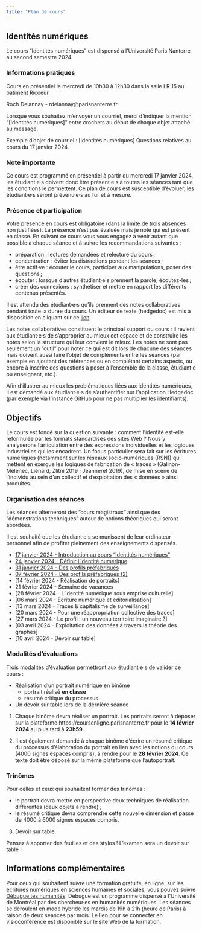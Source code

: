 ```yaml
---
title: "Plan de cours"
---
```


## Identités numériques

Le cours "Identités numériques" est dispensé à l'Université Paris Nanterre au second semestre 2024.

### Informations pratiques

Cours en présentiel le mercredi de 10h30 à 12h30 dans la salle LR 15 au bâtiment Ricoeur.  

Roch Delannay - rdelannay@parisnanterre.fr

::: {.callout-note}

Lorsque vous souhaitez m'envoyer un courriel, merci d'indiquer la mention "\[Identités numériques\]" entre crochets au début de chaque objet attaché au message. 

Exemple d'objet de courriel : \[Identités numériques\] Questions relatives au cours du 17 janvier 2024.

:::

### Note importante

Ce cours est programmé en présentiel à partir du mercredi 17 janvier 2024, les étudiant·e·s doivent donc être présent·e·s à toutes les séances tant que les conditions le permettent. Ce plan de cours est susceptible d’évoluer, les étudiant·e·s seront prévenu·e·s au fur et à mesure.

### Présence et participation 

Votre présence en cours est obligatoire (dans la limite de trois absences non justifiées). La présence n’est pas évaluée mais je note qui est présent en classe. En suivant ce cours vous vous engagez à venir autant que possible à chaque séance et à suivre les recommandations suivantes :

- préparation : lectures demandées et relecture du cours ;
- concentration : éviter les distractions pendant les séances ;
- être actif·ve : écouter le cours, participer aux manipulations, poser des questions ;
- écouter : lorsque d’autres étudiant·e·s prennent la parole, écoutez-les ;
- créer des connexions : synthétiser et mettre en rapport les différents contenus présentés.

::: {.callout-note}

Il est attendu des étudiant·e·s qu'ils prennent des notes collaboratives pendant toute la durée du cours. Un éditeur de texte (hedgedoc) est mis à disposition en cliquant sur ce [lien](https://demo.hedgedoc.org/R8VtjHp7SBikJw9USC-JuA#).

Les notes collaboratives constituent le principal support du cours : il revient aux étudiant·e·s de s'approprier au mieux cet espace et de construire les notes selon la structure qui leur convient le mieux. Les notes ne sont pas seulement un "outil" pour noter ce qui est dit lors de chacune des séances mais doivent aussi faire l'objet de compléments entre les séances (par exemple en ajoutant des références ou en complétant certains aspects, ou encore à inscrire des questions à poser à l'ensemble de la classe, étudiant·e ou enseignant, etc.).

::: {.callout-important collapse="true"}

Afin d'illustrer au mieux les problématiques liées aux identités numériques, il est demandé aux étudiant·e·s de s'authentifier sur l'application Hedgedoc (par exemple via l'instance GitHub pour ne pas multiplier les identifiants).

:::

:::

## Objectifs

Le cours est fondé sur la question suivante : comment l’identité est-elle reformulée par les formats
standardisés des sites Web ?
Nous y analyserons l’articulation entre des expressions individuelles et les logiques industrielles qui les
encadrent. Un focus particulier sera fait sur les écritures numériques (notamment sur les réseaux socio-numériques (RSN)) qui mettent en exergue les logiques de fabrication de « traces » (Galinon-Mélénec, Liénard, Zlitni 2019 ; Jeanneret 2019), de mise en scène de l’individu au sein d’un collectif et d’exploitation des « données » ainsi produites.


### Organisation des séances

Les séances alterneront des "cours magistraux" ainsi que des "démonstrations techniques" autour de notions théoriques qui seront abordées. 

Il est souhaité que les étudiant·e·s se munissent de leur ordinateur personnel afin de profiter pleinement des enseignements dispensés.

- [17 janvier 2024 - Introduction au cours "Identités numériques"](posts/170124.qmd)
- [24 janvier 2024 - Définir l'identité numérique](posts/240124.qmd)
- [31 janvier 2024 - Des profils préfabriqués](posts/310124.qmd)
- [07 février 2024 - Des profils préfabriqués (2)](posts/070224.qmd)
- [14 février 2024 - Réalisation de portraits]<!-- (posts/140224.qmd) -->
- 21 février 2024 - Semaine de vacances
- [28 février 2024 - L'identité numérique sous emprise culturelle]<!-- (posts/280224.qmd) -->
- [06 mars 2024 - Écriture numérique et éditorialisation]<!-- (posts/060324.qmd) -->
- [13 mars 2024 - Traces & capitalisme de surveillance]<!-- (posts/130324.qmd) -->
- [20 mars 2024 - Pour une réappropriation collective des traces]<!-- (posts/200324.qmd) -->
- [27 mars 2024 - Le profil : un nouveau territoire imaginaire ?]<!-- (posts/270324.qmd) -->
- [03 avril 2024 - Exploitation des données à travers la théorie des graphes]<!-- (posts/030424.qmd) -->
- [10 avril 2024 - Devoir sur table]<!-- (posts/100424.qmd) -->

### Modalités d'évaluations

Trois modalités d'évaluation permettront aux étudiant·e·s de valider ce cours : 

- Réalisation d'un portrait numérique en binôme 
    - portrait réalisé **en classe**
    - résumé critique du processus
- Un devoir sur table lors de la dernière séance

1. Chaque binôme devra réaliser un portrait. Les portraits seront à déposer sur la plateforme https://coursenligne.parisnanterre.fr pour le **14 février 2024** au plus tard à **23h59**.

2. Il est également demandé à chaque binôme d'écrire un résumé critique du processus d'élaboration du portrait en lien avec les notions du cours (4000 signes espaces compris), à rendre pour le **28 février 2024**. Ce texte doit être déposé sur la même plateforme que l'autoportrait.

::: {.callout-important}

### Trinômes

Pour celles et ceux qui souhaitent former des trinômes : 

- le portrait devra mettre en perspective deux techniques de réalisation différentes (deux objets à rendre) ;
- le résumé critique devra comprendre cette nouvelle dimension et passe de 4000 à 6000 signes espaces compris.

:::

3. Devoir sur table.

::: {.callout-warning}

Pensez à apporter des feuilles et des stylos ! L'examen sera un devoir sur table !

:::

## Informations complémentaires

Pour ceux qui souhaitent suivre une formation gratuite, en ligne, sur les écritures numériques en sciences humaines et sociales, vous pouvez suivre [Débugue tes humanités](https://debugue.ecrituresnumeriques.ca/). Débugue est un programme dispensé à l'Université de Montréal par des chercheur·es en humanités numériques. Les séances se déroulent en mode hybride les mardis de 19h à 21h (heure de Paris) à raison de deux séances par mois. Le lien pour se connecter en visioconférence est disponible sur le site Web de la formation.
